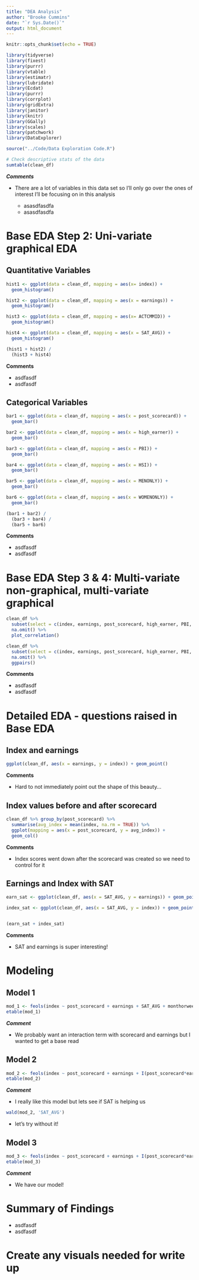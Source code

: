 ```yaml
---
title: "DEA Analysis"
author: "Brooke Cummins"
date: "`r Sys.Date()`"
output: html_document
---
```


```r
knitr::opts_chunk$set(echo = TRUE)
```


```r
library(tidyverse)
library(fixest)
library(purrr)
library(vtable)
library(estimatr)
library(lubridate)
library(Ecdat)
library(purrr)
library(corrplot)
library(gridExtra)
library(janitor)
library(knitr)
library(GGally)
library(scales)
library(patchwork)
library(DataExplorer)
```

```r
source("../Code/Data Exploration Code.R")
```

```r
# Check descriptive stats of the data
sumtable(clean_df)
```


***Comments***

+ There are a lot of variables in this data set so I'll only go over the ones of interest I'll be focusing on in this analysis

    - asasdfasdfa
    - asasdfasdfa



# Base EDA Step 2: Uni-variate graphical EDA

## Quantitative Variables
```r

hist1 <- ggplot(data = clean_df, mapping = aes(x= index)) + 
  geom_histogram() 

hist2 <- ggplot(data = clean_df, mapping = aes(x = earnings)) + 
  geom_histogram()

hist3 <- ggplot(data = clean_df, mapping = aes(x= ACTCMMID)) + 
  geom_histogram() 

hist4 <- ggplot(data = clean_df, mapping = aes(x = SAT_AVG)) + 
  geom_histogram()

```

```r
(hist1 + hist2) / 
  (hist3 + hist4)
```


**Comments**

  + asdfasdf
  + asdfasdf 

## Categorical Variables

```r

bar1 <- ggplot(data = clean_df, mapping = aes(x = post_scorecard)) +
  geom_bar() 

bar2 <- ggplot(data = clean_df, mapping = aes(x = high_earner)) +
  geom_bar()

bar3 <- ggplot(data = clean_df, mapping = aes(x = PBI)) +
  geom_bar()

bar4 <- ggplot(data = clean_df, mapping = aes(x = HSI)) +
  geom_bar()

bar5 <- ggplot(data = clean_df, mapping = aes(x = MENONLY)) +
  geom_bar()

bar6 <- ggplot(data = clean_df, mapping = aes(x = WOMENONLY)) +
  geom_bar()
```


```r
(bar1 + bar2) / 
  (bar3 + bar4) /
  (bar5 + bar6)
```

**Comments**

  + asdfasdf
  + asdfasdf 



# Base EDA Step 3 & 4: Multi-variate non-graphical, multi-variate graphical

```r
clean_df %>% 
  subset(select = c(index, earnings, post_scorecard, high_earner, PBI, HSI, MENONLY, WOMENONLY, ACTCMMID, SAT_AVG)) %>% 
  na.omit() %>% 
  plot_correlation()
```


```r
clean_df %>% 
  subset(select = c(index, earnings, post_scorecard, high_earner, PBI, HSI, MENONLY, WOMENONLY, ACTCMMID, SAT_AVG)) %>% 
  na.omit() %>% 
  ggpairs()
```


**Comments**

  + asdfasdf
  + asdfasdf 



# Detailed EDA - questions raised in Base EDA
## Index and earnings


```r

ggplot(clean_df, aes(x = earnings, y = index)) + geom_point() 


```


**Comments**

  + Hard to not immediately point out the shape of this beauty...


## Index values before and after scorecard


```r

clean_df %>% group_by(post_scorecard) %>% 
  summarise(avg_index = mean(index, na.rm = TRUE)) %>% 
  ggplot(mapping = aes(x = post_scorecard, y = avg_index)) +
  geom_col() 

```


**Comments**

  + Index scores went down after the scorecard was created so we need to control for it


## Earnings and Index with SAT


```r
earn_sat <- ggplot(clean_df, aes(x = SAT_AVG, y = earnings)) + geom_point() 

index_sat <- ggplot(clean_df, aes(x = SAT_AVG, y = index)) + geom_point() 


(earn_sat + index_sat)
```


**Comments**

  + SAT and earnings is super interesting!



# Modeling
## Model 1

```r

mod_1 <- feols(index ~ post_scorecard + earnings + SAT_AVG + monthorweek,data = clean_df)
etable(mod_1)

```

***Comment***

  + We probably want an interaction term with scorecard and earnings but I wanted to get a base read


## Model 2

```r

mod_2 <- feols(index ~ post_scorecard + earnings + I(post_scorecard*earnings) + SAT_AVG + monthorweek,data = clean_df)
etable(mod_2)

```

***Comment***

  + I really like this model but lets see if SAT is helping us


```r
wald(mod_2, 'SAT_AVG')
```

  + let's try without it!


## Model 3

```r

mod_3 <- feols(index ~ post_scorecard + earnings + I(post_scorecard*earnings) + monthorweek,data = clean_df)
etable(mod_3)

```

***Comment***

  + We have our model!


# Summary of Findings

  + asdfasdf
  + asdfasdf 



# Create any visuals needed for write up
```r

``` 




